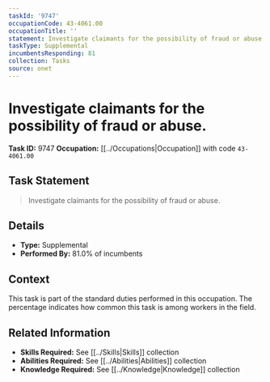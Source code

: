 ```yaml
---
taskId: '9747'
occupationCode: 43-4061.00
occupationTitle: ''
statement: Investigate claimants for the possibility of fraud or abuse.
taskType: Supplemental
incumbentsResponding: 81
collection: Tasks
source: onet
---
```

# Investigate claimants for the possibility of fraud or abuse.

**Task ID:** 9747
**Occupation:** [[../Occupations|Occupation]] with code `43-4061.00`

## Task Statement

> Investigate claimants for the possibility of fraud or abuse.

## Details

- **Type:** Supplemental
- **Performed By:** 81.0% of incumbents

## Context

This task is part of the standard duties performed in this occupation. The percentage indicates how common this task is among workers in the field.

## Related Information

- **Skills Required:** See [[../Skills|Skills]] collection
- **Abilities Required:** See [[../Abilities|Abilities]] collection
- **Knowledge Required:** See [[../Knowledge|Knowledge]] collection

